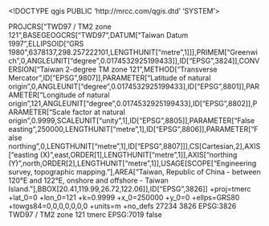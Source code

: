 <!DOCTYPE qgis PUBLIC 'http://mrcc.com/qgis.dtd' 'SYSTEM'>
<qgis version="3.34.5-Prizren">
  <identifier></identifier>
  <parentidentifier></parentidentifier>
  <language></language>
  <type></type>
  <title></title>
  <abstract></abstract>
  <links/>
  <dates/>
  <fees></fees>
  <encoding></encoding>
  <crs>
    <spatialrefsys nativeFormat="Wkt">
      <wkt>PROJCRS["TWD97 / TM2 zone 121",BASEGEOGCRS["TWD97",DATUM["Taiwan Datum 1997",ELLIPSOID["GRS 1980",6378137,298.257222101,LENGTHUNIT["metre",1]]],PRIMEM["Greenwich",0,ANGLEUNIT["degree",0.0174532925199433]],ID["EPSG",3824]],CONVERSION["Taiwan 2-degree TM zone 121",METHOD["Transverse Mercator",ID["EPSG",9807]],PARAMETER["Latitude of natural origin",0,ANGLEUNIT["degree",0.0174532925199433],ID["EPSG",8801]],PARAMETER["Longitude of natural origin",121,ANGLEUNIT["degree",0.0174532925199433],ID["EPSG",8802]],PARAMETER["Scale factor at natural origin",0.9999,SCALEUNIT["unity",1],ID["EPSG",8805]],PARAMETER["False easting",250000,LENGTHUNIT["metre",1],ID["EPSG",8806]],PARAMETER["False northing",0,LENGTHUNIT["metre",1],ID["EPSG",8807]]],CS[Cartesian,2],AXIS["easting (X)",east,ORDER[1],LENGTHUNIT["metre",1]],AXIS["northing (Y)",north,ORDER[2],LENGTHUNIT["metre",1]],USAGE[SCOPE["Engineering survey, topographic mapping."],AREA["Taiwan, Republic of China - between 120°E and 122°E, onshore and offshore - Taiwan Island."],BBOX[20.41,119.99,26.72,122.06]],ID["EPSG",3826]]</wkt>
      <proj4>+proj=tmerc +lat_0=0 +lon_0=121 +k=0.9999 +x_0=250000 +y_0=0 +ellps=GRS80 +towgs84=0,0,0,0,0,0,0 +units=m +no_defs</proj4>
      <srsid>27234</srsid>
      <srid>3826</srid>
      <authid>EPSG:3826</authid>
      <description>TWD97 / TM2 zone 121</description>
      <projectionacronym>tmerc</projectionacronym>
      <ellipsoidacronym>EPSG:7019</ellipsoidacronym>
      <geographicflag>false</geographicflag>
    </spatialrefsys>
  </crs>
  <extent/>
</qgis>
